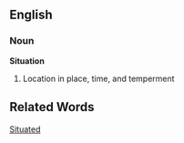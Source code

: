==English==
===Noun===
'''Situation'''
# Location in place, time, and temperment

==Related Words==
[[Situated]]